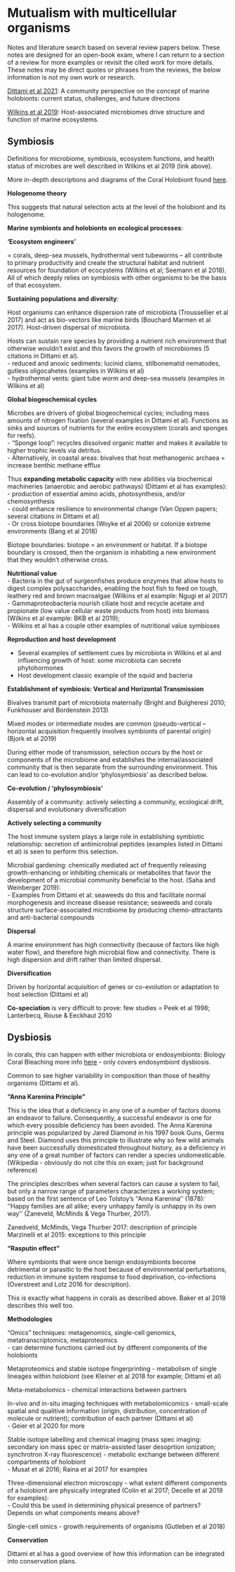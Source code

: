 # Mutualism with multicellular organisms

Notes and literature search based on several review papers below. These notes are designed for an open-book exam, where I can return to a section of a review for more examples or revisit the cited work for more details. These notes may be direct quotes or phrases from the reviews, the below information is not my own work or research.

[Dittami et al 2021](https://peerj.com/articles/10911/): A community perspective on the concept of marine holobionts: current status, challenges, and future directions

[Wilkins et al 2019](https://journals.plos.org/plosbiology/article?rev=2&id=10.1371/journal.pbio.3000533): Host-associated microbiomes drive structure and function of marine ecosystems.

## Symbiosis {-}

Definitions for microbiome, symbiosis, ecosystem functions, and health status of microbes are well described in Wilkins et al 2019 (link above).

More in-depth descriptions and diagrams of the Coral Holobiont found [here](https://github.com/emmastrand/EmmaStrand_Notebook/blob/master/Comprehensive-Exams/Roxanne-exam/Coral-Holobiont.md).

**Hologenome theory**

This suggests that natural selection acts at the level of the holobiont and its hologenome.

**Marine symbionts and holobionts on ecological processes**:

**'Ecosystem engineers'**

= corals, deep-sea mussels, hydrothermal vent tubeworms -- all contribute to primary productivity and create the structural habitat and nutrient resources for foundation of ecocystems (Wilkins et al; Seemann et al 2018). All of which deeply relies on symbiosis with other organisms to be the basis of that ecosystem.

**Sustaining populations and diversity**:

Host organisms can enhance dispersion rate of microbiota (Troussellier et al 2017) and act as bio-vectors like marine birds (Bouchard Marmen et al 2017). Host-driven dispersal of microbiota.

Hosts can sustain rare species by providing a nutrient rich environment that otherwise wouldn't exist and this favors the growth of microbiomes (5 citations in Dittami et al).  
- reduced and anoxic sediments: lucinid clams, stilbonematid nematodes, gutless oligocahetes (examples in Wilkins et al)  
- hydrothermal vents: giant tube worm and deep-sea mussels (examples in Wilkins et al)

**Global biogeochemical cycles**

Microbes are drivers of global biogeochemical cycles; including mass amounts of nitrogen fixation (several examples in Dittami et al). Functions as sinks and sources of nutrients for the entire ecosystem (corals and sponges for reefs).  
- "Sponge loop": recycles dissolved organic matter and makes it available to higher trophic levels via detritus.  
- Alternatively, in coastal areas: bivalves that host methanogenic archaea = increase benthic methane efflux

Thus **expanding metabolic capacity** with new abilities via biochemical machineries (anaerobic and aerobic pathways) (Dittami et al has examples):  
- production of essential amino acids, photosynthesis, and/or chemosynthesis  
- could enhance resilience to environmental change (Van Oppen papers; several citations in Dittami et al)  
- Or cross biotope boundaries (Woyke et al 2006) or colonize extreme environments (Bang et al 2018)  

Biotope boundaries: biotope = an environment or habitat. If a biotope boundary is crossed, then the organism is inhabiting a new environment that they wouldn't otherwise cross.

**Nutritional value**  
- Bacteria in the gut of surgeonfishes produce enzymes that allow hosts to digest complex polysaccharides, enabling the host fish to feed on tough, leathery red and brown macroalgae (Wilkins et al example: Ngugi et al 2017)  
- Gammaproteobacteria nourish ciliate host and recycle acetate and propionate (low value cellular waste products from host) into biomass (Wilkins et al example: BKB et al 2019);  
- Wilkins et al has a couple other examples of nutritional value symbioses

**Reproduction and host development**

- Several examples of settlement cues by microbiota in Wilkins et al and influencing growth of host: some microbiota can secrete phytohormones  
- Host development classic example of the squid and bacteria

**Establishment of symbiosis: Vertical and Horizontal Transmission**

Bivalves transmit part of microbiota maternally (Bright and Bulgheresi 2010; Funkhouser and Bordenstein 2013)

Mixed modes or intermediate modes are common (pseudo-vertical -- horizontal acquisition frequently involves symbionts of parental origin) (Bjork et al 2019)

During either mode of transmission, selection occurs by the host or components of the microbiome and establishes the internal/associated community that is then separate from the surrounding environment. This can lead to co-evolution and/or 'phylosymbiosis' as described below.

**Co-evolution / 'phylosymbiosis'**

Assembly of a community: actively selecting a community, ecological drift, dispersal and evolutionary diversification

**Actively selecting a community**

The host immune system plays a large role in establishing symbiotic relationship: secretion of antimicrobial peptides (examples listed in Dittami et al) is seen to perform this selection.

Microbial gardening: chemically mediated act of frequently releasing growth-enhancing or inhibiting chemicals or metabolites that favor the development of a microbial community beneficial to the host. (Saha and Weinberger 2019):  
- Examples from Dittami et al: seaweeds do this and facilitate normal morphogenesis and increase disease resistance; seaweeds and corals structure surface-associated microbiome by producing chemo-attractants and anti-bacterial compounds  

**Dispersal**

A marine environment has high connectivity (because of factors like high water flow), and therefore high microbial flow and connectivity. There is high dispersion and drift rather than limited dispersal.

**Diversification**

Driven by horizontal acquisition of genes or co-evolution or adaptation to host selection (Dittami et al)

**Co-speciation** is very difficult to prove: few studies = Peek et al 1998; Lanterbecq, Rouse & Eeckhaut 2010

## Dysbiosis {-}

In corals, this can happen with either microbiota or endosymbionts: Biology Coral Bleaching more info [here](https://github.com/emmastrand/EmmaStrand_Notebook/blob/master/Comprehensive-Exams/Putnam-exam/Coral-Bleaching.md) - only covers endosymbiont dysbiosis.

Common to see higher variability in composition than those of healthy organisms (Dittami et al).

**"Anna Karenina Principle"**

This is the idea that a deficiency in any one of a number of factors dooms an endeavor to failure. Consequently, a successful endeavor is one for which every possible deficiency has been avoided. The Anna Karenina principle was popularized by Jared Diamond in his 1997 book Guns, Germs and Steel. Diamond uses this principle to illustrate why so few wild animals have been successfully domesticated throughout history, as a deficiency in any one of a great number of factors can render a species undomesticable. (Wikipedia - obviously do not cite this on exam; just for background reference)

The principles describes when several factors can cause a system to fail, but only a narrow range of parameters characterizes a working system; based on the first sentence of Leo Tolstoy’s ‘‘Anna Karenina’’ (1878): ‘‘Happy families
are all alike; every unhappy family is unhappy in its own way’’ (Zaneveld, McMinds & Vega Thurber, 2017).

Zanedveld, McMinds, Vega Thurber 2017: description of principle  
Marzinelli et al 2015: exceptions to this principle

**"Rasputin effect"**

Where symbionts that were once benign endosymbionts become detrimental or parasitic to the host because of environmental perturbations, reduction in immune system response to food deprivation, co-infections (Overstreet and Lotz 2016 for description).

This is exactly what happens in corals as described above. Baker et al 2018 describes this well too.

**Methodologies**

"Omics" techniques: metagenomics, single-cell genomics, metatranscriptomics, metaproteomics  
- can determine functions carried out by different components of the holobionts

Metaproteomics and stable isotope fingerprinting - metabolism of single lineages within holobiont (see Kleiner et al 2018 for example; Dittami et al)

Meta-metabolomics - chemical interactions between partners

In-vivo and in-situ imaging techniques with metabolomicomics - small-scale spatial and qualitive information (origin, distribution, concentration of molecule or nutrient); contribution of each partner (Dittami et al)  
- Geier et al 2020 for more

Stable isotope labelling and chemical imaging (mass spec imaging: secondary ion mass spec or matrix-assisted laser desoprtion ionization; synchrotron X-ray fluorescence) - metabolic exchange between different compartments of holobiont  
- Musat et al 2016; Raina et al 2017 for examples

Three-dimensional electron microscopy - what extent different components of a holobiont are physically integrated (Colin et al 2017; Decelle et al 2019 for examples):  
- Could this be used in determining physical presence of partners? Depends on what components means above?

Single-cell omics - growth requirements of organisms (Gutleben et al 2018)

**Conservation**

Dittami et al has a good overview of how this information can be integrated into conservation plans.

